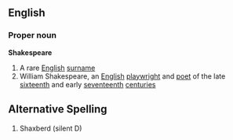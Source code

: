 ==English==
===Proper noun===
{{wikipedia}}
'''Shakespeare'''
#A rare [[English]] [[surname]]
#William Shakespeare, an [[English]] [[playwright]] and [[poet]] of the late [[sixteenth]] and early [[seventeenth]] [[centuries]]

==Alternative Spelling==
#Shaxberd (silent D)